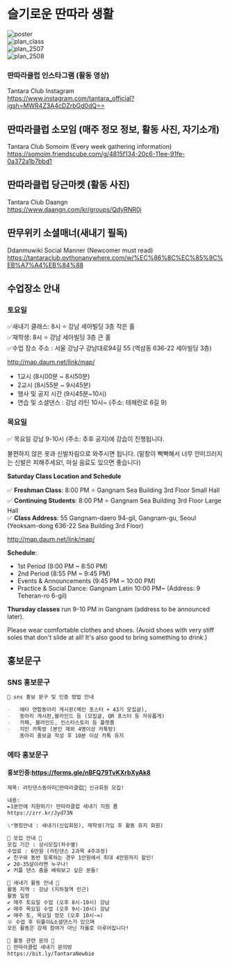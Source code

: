 

# 슬기로운 딴따라 생활

<div class="grid grid-cols-4 gap-4 p-4">
    <div class="">
        <img src={poster.src} alt="poster" />
    </div>
    <div class="">
        <img src={plan_class.src} alt="plan_class" />
    </div>
    <div class="">
        <img src={plan_2507.src} alt="plan_2507" />
    </div>
    <div class="">
        <img src={plan_2508.src} alt="plan_2508" />
    </div>
    
</div>


### 딴따라클럽 인스타그램 (활동 영상)  
Tantara Club Instagram  
https://www.instagram.com/tantara_official?igsh=MWR4Z3A4cDZrbGd0dQ== 

## 딴따라클럽 소모임 (매주 정모 정보, 활동 사진, 자기소개)  
Tantara Club Somoim (Every week gathering information)  
https://somoim.friendscube.com/g/4815f134-20c6-11ee-91fe-0a372a1b7bbd1 

## 딴따라클럽 당근마켓 (활동 사진)  
Tantara Club Daangn  
https://www.daangn.com/kr/groups/QdyRNR0j

## 딴무위키 소셜매너(새내기 필독)  
Ddanmuwiki Social Manner (Newcomer must read)  
https://tantaraclub.pythonanywhere.com/w/%EC%86%8C%EC%85%9C%EB%A7%A4%EB%84%88


## 수업장소 안내

### 토요일

✅새내기 클래스: 8시 ⭐ 강남 세아빌딩 3층 작은 홀  
✅재학생: 8시 ⭐ 강남 세아빌딩 3층 큰 홀  
✅수업 장소 주소 : 서울 강남구 강남대로94길 55 (역삼동 636-22 세아빌딩 3층)  

http://map.daum.net/link/map/

- 1교시 (8시00분 ~ 8시50분)
- 2교시 (8시55분 ~ 9시45분)
- 행사 및 공지 시간 (9시45분~10시)
- 연습 및 소셜댄스 : 강남 라틴 10시~ (주소: 테헤란로 6길 9)

### 목요일

✅ 목요일 강남 9-10시 (주소: 추후 공지)에 강습이 진행됩니다.

불편하지 않은 옷과 신발차림으로 와주시면 됩니다.
(밑창이 뻑뻑해서 너무 안미끄러지는 신발은 피해주세요!, 마실 음료도 있으면 좋습니다)




**Saturday Class Location and Schedule**

✅ **Freshman Class**: 8:00 PM ⭐ Gangnam Sea Building 3rd Floor Small Hall  
✅ **Continuing Students**: 8:00 PM ⭐ Gangnam Sea Building 3rd Floor Large Hall  
✅ **Class Address**: 55 Gangnam-daero 94-gil, Gangnam-gu, Seoul (Yeoksam-dong 636-22 Sea Building 3rd Floor)

http://map.daum.net/link/map/

**Schedule**:
- 1st Period (8:00 PM ~ 8:50 PM)  
- 2nd Period (8:55 PM ~ 9:45 PM)  
- Events & Announcements (9:45 PM ~ 10:00 PM)  
- Practice & Social Dance: Gangnam Latin 10:00 PM~ (Address: 9 Teheran-ro 6-gil)  

**Thursday classes** run 9-10 PM in Gangnam (address to be announced later).  

Please wear comfortable clothes and shoes.
(Avoid shoes with very stiff soles that don't slide at all! It's also good to bring something to drink.)




## 홍보문구

### SNS 홍보문구

```markdown
🌟 sns 홍보 문구 및 인증 방법 안내

-   에타 연합동아리 게시판(메인 포스터 + 43기 모집글),
-   동아리 게시판,블라인드 등 (모집글, QR 포스터 등 자유롭게)
-   카페, 블라인드, 인스타스토리 등 플랫폼
-   지인 카톡방 (본인 제외 4명이상 카톡방)
    동아리 홍보글 작성 후 10분 이상 카톡 유지
```

### 에타 홍보문구
#### 홍보인증:https://forms.gle/nBFQ79TvKXrbXyAk8

```markdown
제목: 라틴댄스동아리💃딴따라클럽🕺 신규회원 모집!

내용:
✒1분만에 지원하기! 딴따라클럽 새내기 지원 폼
https://zrr.kr/Jyd73N

\*명칭안내 : 새내기(신입회원), 재학생(가입 후 활동 유지 회원)

🌟 모집 안내 🌟
모집 기간 : 상시모집(차수별)
수업료 : 6만원 (라틴댄스 2과목 4주과정)
✔ 친구와 동반 등록하는 경우 1만원에서 최대 4만원까지 할인!
✔ 20-35살이라면 누구나!
✔ 커플 댄스 춤을 배워보고 싶은 분들!

🌟 새내기 활동 안내 🌟
활동 지역 : 강남 (지하철역 인근)
활동 일정
✔ 매주 토요일 수업 (오후 8시-10시) 강남
✔ 매주 목요일 수업 (오후 9시-10시) 강남
✔ 매주 토, 목요일 정모 (오후 10시-∞)
※ 수업 후 뒤풀이&소셜댄스가 있으며
모든 활동은 강제 참여가 아닌 자율로 이루어집니다!

🌟 활동 관련 문의 🌟
💬 딴따라클럽 새내기 문의방
https://bit.ly/TantaraNewbie
```
